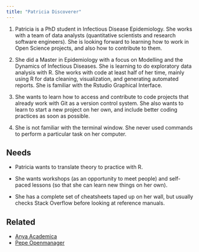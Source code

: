 ```yaml
---
title: "Patricia Discoverer"
---
```


1.  Patricia is a PhD student in Infectious Disease Epidemiology. She works with a team of data analysts (quantitative scientists and research software engineers). She is looking forward to learning how to work in Open Science projects, and also how to contribute to them.

2.  She did a Master in Epidemiology with a focus on Modelling and the Dynamics of Infectious Diseases. She is learning to do exploratory data analysis with R. She works with code at least half of her time, mainly using R for data cleaning, visualization, and generating automated reports. She is familiar with the Rstudio Graphical Interface.

3.  She wants to learn how to access and contribute to code projects that already work with Git as a version control system. She also wants to learn to start a new project on her own, and include better coding practices as soon as possible.

4.  She is not familiar with the terminal window. She never used commands to perform a particular task on her computer.

## Needs

- Patricia wants to translate theory to practice with R. 

- She wants workshops (as an opportunity to meet people) and self-paced lessons (so that she can learn new things on her own). 

- She has a complete set of cheatsheets taped up on her wall, but usually checks Stack Overflow before looking at reference manuals.

## Related

-   [Anya Academica](anya-academica.qmd)
-   [Pepe Openmanager](pepe-openmanager.qmd)
